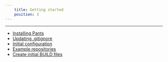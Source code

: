 ```yaml
---
    title: Getting started
    position: 3
---
```


---

- [Installing Pants](doc:installation)
- [Updating .gitignore](doc:gitignore)
- [Initial configuration](doc:initial-configuration)
- [Example repositories](doc:example-repos)
- [Create initial BUILD files](doc:create-initial-build-files)

